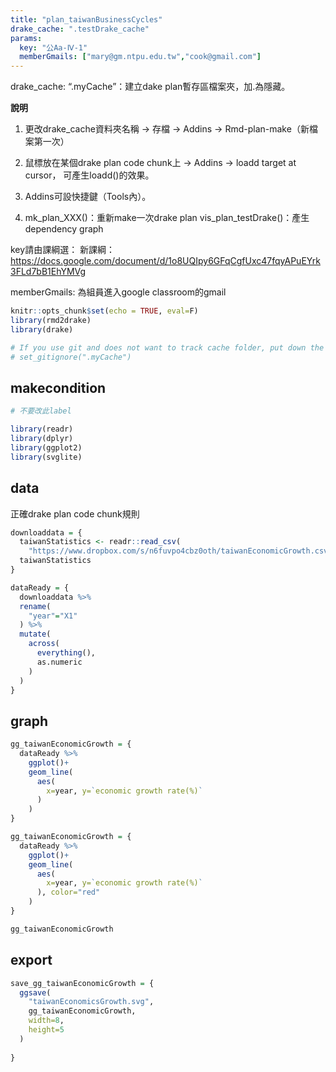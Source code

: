 ```yaml
---
title: "plan_taiwanBusinessCycles"
drake_cache: ".testDrake_cache"
params:
  key: "公Aa-Ⅳ-1"
  memberGmails: ["mary@gm.ntpu.edu.tw","cook@gmail.com"]
---
```


drake_cache: ".myCache"：建立dake plan暫存區檔案夾，加.為隱藏。





**說明**

1. 更改drake_cache資料夾名稱 -> 存檔 -> Addins -> Rmd-plan-make（新檔案第一次）

2. 鼠標放在某個drake plan code chunk上 -> Addins -> loadd target at cursor，
   可產生loadd()的效果。

3. Addins可設快捷鍵（Tools內）。

4. mk_plan_XXX()：重新make一次drake plan
   vis_plan_testDrake()：產生dependency graph





key請由課綱選：
新課綱：<https://docs.google.com/document/d/1o8UQIpy6GFqCgfUxc47fqyAPuEYrk3FLd7bB1EhYMVg>

memberGmails: 為組員進入google classroom的gmail

```r
knitr::opts_chunk$set(echo = TRUE, eval=F)
library(rmd2drake)
library(drake)

# If you use git and does not want to track cache folder, put down the following command:
# set_gitignore(".myCache")
```

## makecondition

```r
# 不要改此label

library(readr)
library(dplyr)
library(ggplot2)
library(svglite)
```

## data

正確drake plan code chunk規則
```r
downloaddata = {
  taiwanStatistics <- readr::read_csv(
    "https://www.dropbox.com/s/n6fuvpo4cbz0oth/taiwanEconomicGrowth.csv?dl=1")
  taiwanStatistics
}
```

```r
dataReady = {
  downloaddata %>%
  rename(
    "year"="X1"
  ) %>%
  mutate(
    across(
      everything(),
      as.numeric
    )
  )
}

```


## graph

```r
gg_taiwanEconomicGrowth = {
  dataReady %>%
    ggplot()+
    geom_line(
      aes(
        x=year, y=`economic growth rate(%)`
      )
    )
}
```

```r
gg_taiwanEconomicGrowth = {
  dataReady %>%
    ggplot()+
    geom_line(
      aes(
        x=year, y=`economic growth rate(%)`
      ), color="red"
    )
}
```

```r
gg_taiwanEconomicGrowth
```

## export

```r
save_gg_taiwanEconomicGrowth = {
  ggsave(
    "taiwanEconomicsGrowth.svg",
    gg_taiwanEconomicGrowth,
    width=8,
    height=5
  )
  
}
```





